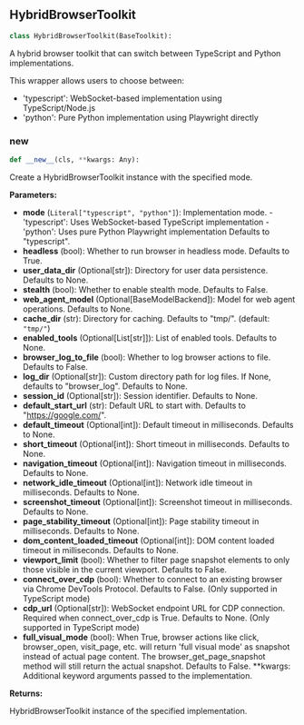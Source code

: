 <a id="camel.toolkits.hybrid_browser_toolkit.hybrid_browser_toolkit"></a>

<a id="camel.toolkits.hybrid_browser_toolkit.hybrid_browser_toolkit.HybridBrowserToolkit"></a>

## HybridBrowserToolkit

```python
class HybridBrowserToolkit(BaseToolkit):
```

A hybrid browser toolkit that can switch between TypeScript and Python
implementations.

This wrapper allows users to choose between:
- 'typescript': WebSocket-based implementation using TypeScript/Node.js
- 'python': Pure Python implementation using Playwright directly

<a id="camel.toolkits.hybrid_browser_toolkit.hybrid_browser_toolkit.HybridBrowserToolkit.__new__"></a>

### __new__

```python
def __new__(cls, **kwargs: Any):
```

Create a HybridBrowserToolkit instance with the specified mode.

**Parameters:**

- **mode** (`Literal["typescript", "python"]`): Implementation mode. - 'typescript': Uses WebSocket-based TypeScript implementation - 'python': Uses pure Python Playwright implementation Defaults to "typescript".
- **headless** (bool): Whether to run browser in headless mode. Defaults to True.
- **user_data_dir** (Optional[str]): Directory for user data persistence. Defaults to None.
- **stealth** (bool): Whether to enable stealth mode. Defaults to False.
- **web_agent_model** (Optional[BaseModelBackend]): Model for web agent operations. Defaults to None.
- **cache_dir** (str): Directory for caching. Defaults to "tmp/". (default: `"tmp/"`)
- **enabled_tools** (Optional[List[str]]): List of enabled tools. Defaults to None.
- **browser_log_to_file** (bool): Whether to log browser actions to file. Defaults to False.
- **log_dir** (Optional[str]): Custom directory path for log files. If None, defaults to "browser_log". Defaults to None.
- **session_id** (Optional[str]): Session identifier. Defaults to None.
- **default_start_url** (str): Default URL to start with. Defaults to "https://google.com/".
- **default_timeout** (Optional[int]): Default timeout in milliseconds. Defaults to None.
- **short_timeout** (Optional[int]): Short timeout in milliseconds. Defaults to None.
- **navigation_timeout** (Optional[int]): Navigation timeout in milliseconds. Defaults to None.
- **network_idle_timeout** (Optional[int]): Network idle timeout in milliseconds. Defaults to None.
- **screenshot_timeout** (Optional[int]): Screenshot timeout in milliseconds. Defaults to None.
- **page_stability_timeout** (Optional[int]): Page stability timeout in milliseconds. Defaults to None.
- **dom_content_loaded_timeout** (Optional[int]): DOM content loaded timeout in milliseconds. Defaults to None.
- **viewport_limit** (bool): Whether to filter page snapshot elements to only those visible in the current viewport. Defaults to False.
- **connect_over_cdp** (bool): Whether to connect to an existing browser via Chrome DevTools Protocol. Defaults to False. (Only supported in TypeScript mode)
- **cdp_url** (Optional[str]): WebSocket endpoint URL for CDP connection. Required when connect_over_cdp is True. Defaults to None. (Only supported in TypeScript mode)
- **full_visual_mode** (bool): When True, browser actions like click, browser_open, visit_page, etc. will return 'full visual mode' as snapshot instead of actual page content. The browser_get_page_snapshot method will still return the actual snapshot. Defaults to False. **kwargs: Additional keyword arguments passed to the implementation.

**Returns:**

  HybridBrowserToolkit instance of the specified implementation.
